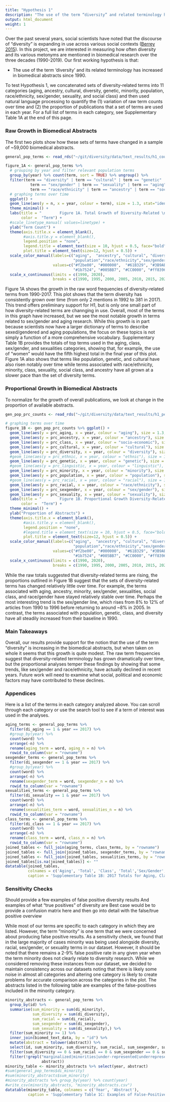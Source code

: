 ```yaml
---
title: "Hypothesis 1"
description: "The use of the term “diversity” and related terminology has increased in PubMed abstracts since 1990."
output: html_document
weight: 1
---
```


Over the past several years, social scientists have noted that the discourse of "diversity" is expanding in use across various social contexts ([Berrey 2015](https://www.youtube.com/watch?time_continue=96&v=AyZJdEfYUjw&feature=emb_logo)). In this project, we are interested in measuring how often diversity and its various metonyms are mentioned in biomedical research over the three decades (1990-2019). Our first working hypothesis is that: 

* The use of the term 'diversity' and its related terminology has increased in biomedical abstracts since 1990. 

To test Hypothesis 1, we concatenated sets of diversity-related terms into 11 categories (aging, ancestry, cultural, diversity, genetic, minority, population, race/ethnicity, sex/gender, sexuality, and social class) and then used natural language processing to quantify the (1) variation of raw term counts over time and (2) the proportion of publications that a set of terms are used in each year. For a full list of terms in each category, see Supplementary Table 1A at the end of this page. 

### Raw Growth in Biomedical Abstracts

The first two plots show how these sets of terms have changed in a sample of ~59,000 biomedical abstracts. 

```r
general_pop_terms <- read_rds("~/git/diversity/data/text_results/h1_counts.rds")

figure_1A <- general_pop_terms %>% 
  # grouping by year and filter relevant population terms 
  group_by(year) %>% count(term, sort = TRUE) %>% ungroup() %>% 
  filter(term == "diversity" | term == "cultural" | term == "genetic" | term == "population" | 
           term == "sex/gender" | term == "sexuality" | term == "aging" | term == "minority" |
           term == "race/ethnicity" | term == "ancestry" | term == "socio-economic") %>% 
  # graphing terms over time 
  ggplot() + 
  geom_line(aes(y = n, x = year, colour = term), size = 1.3, stat="identity") + 
  theme_minimal() +
  labs(title = "        Figure 1A. Total Growth of Diversity-Related \n Terminology in PubMed/MEDLINE Abstracts (1990-2019)",
       color =  "Term") + 
  #scale_linetype_manual( values=linetype) +
  ylab("Term Count") +
  theme(axis.title.x = element_blank(), 
        #axis.title.y = element_blank(), 
        legend.position = "none",
        legend.title = element_text(size = 10, hjust = 0.5, face="bold"),
        plot.title = element_text(size=12, hjust = 0.5)) +
  scale_color_manual(labels=c("aging",  "ancestry", "cultural", "diversity","genetic", "minority",
                              "population","race/ethnicity","sex/gender","sexuality","socio-economic"),
                     values=c("#f2be00", "#000000",  "#61B329", "#3B9AB2", "#E86F00", "#d23ccc", 
                              "#1b7524", "#005BB7", "#CC0000", "#ff8396", "#800080")) +
  scale_x_continuous(limits = c(1990, 2020),
                     breaks = c(1990, 1995, 2000, 2005, 2010, 2015, 2020)); ggplotly()
```

Figure 1A shows the growth in the raw word frequencies of diversity-related terms from 1990-2017. This plot shows that the term diversity has consistently grown over time (from only 2 mentions in 1992 to 381 in 2017). This trend offers preliminary support for H1, but is only one small part of how diversity-related terms are channging in use. Overall, most of the terms in this graph have increased, but we see the most notable growth in terms related to sex/gender and aging research. While this growth is in part because scientists now have a larger dictionary of terms to describe sexed/gendered and aging populations, the focus on these topics is not simply a function of a more comprehensive vocabulary. Supplementary Table 1B provides the totals of top terms used in the aging, class, sex/gender, and sexualities categories, showing that, for example, the use of "women" would have the fifth highest total in the final year of this plot. Figure 1A also shows that terms like population, genetic, and cultural have also risen notably over time while terms associated with race/ethnicity, minority, class, sexuality, social class, and ancestry have all grown at a slower pace than the set of diversity terms.

### Proportional Growth in Biomedical Abstracts

To normalize for the growth of overall publications, we look at change in the proportion of available abstracts.

```r
gen_pop_prc_counts <- read_rds("~/git/diversity/data/text_results/h1_percentages.rds")

# graphing terms over time 
figure_1B <- gen_pop_prc_counts %>% ggplot() + 
  geom_line(aes(y = prc_aging, x = year, colour = "aging"), size = 1.3, stat="identity") +
  geom_line(aes(y = prc_ancestry, x = year, colour = "ancestry"), size = 1.3, stat="identity") +
  geom_line(aes(y = prc_class, x = year, colour = "socio-economic"), size = 1.3, stat="identity") +
  geom_line(aes(y = prc_cultural, x = year, colour = "cultural"), size = 1.3, stat="identity") +
  geom_line(aes(y = prc_diversity, x = year, colour = "diversity"), size = 1.3, stat="identity", linetype = "solid") +
  #geom_line(aes(y = prc_ethnic, x = year, colour = "ethnic"), size = 1.3, stat="identity") +
  geom_line(aes(y = prc_genetic, x = year, colour = "genetic"), size = 1.3, stat="identity") +
  #geom_line(aes(y = prc_linguistic, x = year, colour = "linguistic"), size = 1.3, stat="identity") +
  geom_line(aes(y = prc_minority, x = year, colour = "minority"), size = 1.3, stat="identity") +
  geom_line(aes(y = prc_population, x = year, colour = "population"), size = 1.3, stat="identity") +
  #geom_line(aes(y = prc_racial, x = year, colour = "racial"), size = 1.3, stat="identity") +
  geom_line(aes(y = prc_racial, x = year, colour = "race/ethnicity"), size = 1.3, stat="identity") +
  geom_line(aes(y = prc_sexgender, x = year, colour = "sex/gender"), size = 1.3, stat="identity") +
  geom_line(aes(y = prc_sexuality, x = year, colour = "sexuality"), size = 1.3, stat="identity") +
  labs(title = "        Figure 1B. Proportional Growth Diversity-Related \n Terminology in PubMed/MEDLINE Abstracts (1990-2019)",
       color =  "Term") + 
  theme_minimal() +
  ylab("Proportion of Abstracts") +
  theme(axis.title.x = element_blank(), 
        #axis.title.y = element_blank(), 
        legend.position = "none",
        #legend.title = element_text(size = 10, hjust = 0.5, face="bold"),
        plot.title = element_text(size=12, hjust = 0.5)) +
  scale_color_manual(labels=c("aging",  "ancestry", "cultural", "diversity","genetic", "minority",
                              "population","race/ethnicity","sex/gender","sexuality","socio-economic"),
                     values=c("#f2be00", "#000000",  "#61B329", "#3B9AB2", "#E86F00", "#d23ccc", 
                              "#1b7524", "#005BB7", "#CC0000", "#ff8396", "#800080")) +
  scale_x_continuous(limits = c(1990, 2020),
                     breaks = c(1990, 1995, 2000, 2005, 2010, 2015, 2020)); ggplotly()
```

While the raw totals suggested that diversity-related terms are rising, the proportions outlined in Figure 1B suggest that the sets of diversity-related terms has changed relatively little over time. For example, the terms associated with aging, ancestry, minority, sex/gender, sexualities, social class, and race/gender have stayed relatively stable over time. Perhaps the most interesting trend is the sex/gender line, which rises from 8% to 12% of articles from 1990 to 1996 before returning to around ~8% in 2005. In contrast, the terms associated with population, genetic, class, and diversity have all steadily increased from their baseline in 1990. 

### Main Takeaways 

Overall, our results provide support for the notion that the use of the term "diversity" is increasing in the biomedical abstracts, but when taken on whole it seems that this growth is quite modest. The raw term frequencies suggest that diversity-related terminology has grown dramatically over time, but the proportional analyses temper these findings by showing that some trends, like sex/gender and race/ethnicity, have actually declined in recent years. Future work will need to examine what social, political and economic factors may have contributed to these declines. 

### Appendices 

Here is a list of the terms in each category analyzed above. You can scroll through each category or use the search tool to see if a term of interest was used in the analyses.

```r
aging_terms <- general_pop_terms %>% 
  filter(di_aging == 1 & year == 2017) %>% 
  #group_by(year) %>% 
  count(word) %>% 
  arrange(-n) %>% 
  rename(aging_term = word, aging_n = n) %>% 
  rowid_to_column(var = "rowname") 
sexgender_terms <- general_pop_terms %>% 
  filter(di_sexgender == 1 & year == 2017) %>% 
  #group_by(year) %>% 
  count(word) %>% 
  arrange(-n) %>% 
  rename(sexgender_term = word, sexgender_n = n) %>% 
  rowid_to_column(var = "rowname") 
sexualities_terms <- general_pop_terms %>% 
  filter(di_sexuality == 1 & year == 2017) %>% 
  count(word) %>% 
  arrange(-n) %>% 
  rename(sexualities_term = word, sexualities_n = n) %>% 
  rowid_to_column(var = "rowname")  
class_terms <- general_pop_terms %>% 
  filter(di_class == 1 & year == 2017) %>% 
  count(word) %>% 
  arrange(-n) %>% 
  rename(class_term = word, class_n = n) %>% 
  rowid_to_column(var = "rowname")
joined_tables <- full_join(aging_terms, class_terms, by = "rowname")
joined_tables <- full_join(joined_tables, sexgender_terms, by = "rowname")
joined_tables <- full_join(joined_tables, sexualities_terms, by = "rowname") %>% select(-rowname)
joined_tables[is.na(joined_tables)] <- ""
datatable(joined_tables, 
          colnames = c('Aging', 'Total', 'Class', 'Total','Sex/Gender', 'Total', 'Sexualities', 'Total'),
          caption = 'Supplementary Table 1B: 2017 Totals for Aging, Class, Sex/Gender, and Sexualities Category (Biomedical Sample)', rownames = FALSE)
```

### Sensitivity Checks 

Should provide a few examples of false positive diversity results 
And examples of what "true positives" of diversity are 
Best case would be to provide a confusion matrix here and then go into detail with the false/true positive overview 


While most of our terms are specific to each category in which they are listed. However, the term "minority" is one term that we were concerned about producing false positive results. As a sensitivity check, we found that in the large majority of cases minority was being used alongside diversity, racial, sex/gender, or sexuality terms in our dataset. However, it should be noted that there remains a 2-9% false positive rate in any given year when the term minority does not clearly relate to diversity research. While we considered removing these instances from our dataset, we decided to maintain consistency across our datasets noting that there is likely some noise in almost all categories and altering one category is likely to create problems for accurate comparison across the categories in the plot. The abstracts listed in the following table are examples of the false-positives included in the minority category.

```r
minority_abstracts <- general_pop_terms %>% 
  group_by(id) %>% 
  summarise(sum_minority = sum(di_minority), 
            sum_diversity = sum(di_diversity),
            sum_racial = sum(di_racial),
            sum_sexgender = sum(di_sexgender),
            sum_sexuality = sum(di_sexuality),) %>% 
  filter(sum_minority >= 1) %>% 
  inner_join(biomed_text_data, by = "id") %>% 
  mutate(abstract = tolower(abstract)) %>% 
  select(id, sum_minority, sum_diversity, sum_racial, sum_sexgender, sum_sexuality, abstract, year) %>% 
  filter(sum_diversity == 0 & sum_racial == 0 & sum_sexgender == 0 & sum_sexuality == 0) %>% 
  filter(!grepl("marginalized|minorities|under-represented|underrepresented|african-american|african|caucasian|white|asian|asian-american|native|hispanic|latino", 
                abstract))
minority_table <- minority_abstracts %>% select(year, abstract)
#sum(general_pop_terms$di_minority)
#sum(minority_abstracts$sum_minority)
#minority_abstracts %>% group_by(year) %>% count(year)
#write_csv(minority_abstracts, "minority_abstracts.csv")
datatable(minority_table, colnames = c('Year', 'Abstract'),
          caption = 'Supplementary Table 1C: Examples of False-Positive Uses of Minority in Biomedical Sample', options = list(pageLength = 5, dom = 'tip'), rownames = FALSE)
```


